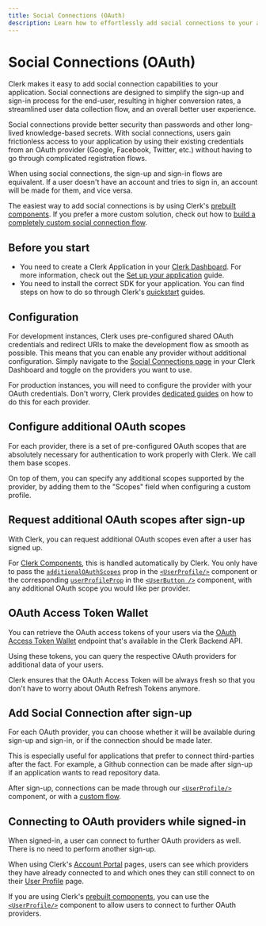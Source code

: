 ```yaml
---
title: Social Connections (OAuth)
description: Learn how to effortlessly add social connections to your application using popular OAuth providers like Google, Facebook, Github and more.
---
```


# Social Connections (OAuth)

Clerk makes it easy to add social connection capabilities to your application. Social connections are designed to simplify the sign-up and sign-in process for the end-user, resulting in higher conversion rates, a streamlined user data collection flow, and an overall better user experience.

<Images
  width={1879}
  height={1373}
  src="/docs/images/setup-clerk/create-sign-in-comp.png"
  alt="An interactive builder for customizing your <SignIn /> component, which includes choosing identifiers and social login options."
/>

Social connections provide better security than passwords and other long-lived knowledge-based secrets. With social connections, users gain frictionless access to your application by using their existing credentials from an OAuth provider (Google, Facebook, Twitter, etc.) without having to go through complicated registration flows.

<Callout type="info">
  When using social connections, the sign-up and sign-in flows are equivalent. If a user doesn't have an account and tries to sign in, an account will be made for them, and vice versa.
</Callout>

The easiest way to add social connections is by using Clerk's [prebuilt components](/docs/components/overview). If you prefer a more custom solution, check out how to [build a completely custom social connection flow](/docs/custom-flows/oauth-connections).

## Before you start

- You need to create a Clerk Application in your [Clerk Dashboard](https://dashboard.clerk.com/). For more information, check out the [Set up your application](/docs/quickstarts/setup-clerk) guide.
- You need to install the correct SDK for your application. You can find steps on how to do so through Clerk's [quickstart](/docs/quickstarts/overview) guides.

## Configuration

For development instances, Clerk uses pre-configured shared OAuth credentials and redirect URIs to make the development flow as smooth as possible. This means that you can enable any provider without additional configuration. Simply navigate to the [Social Connections page](https://dashboard.clerk.com/last-active?path=user-authentication/social-connections) in your Clerk Dashboard and toggle on the providers you want to use.

<Images
  width={3024}
  height={1654}
  src="/docs/images/authentication/social-connections.webp"
  alt="The Social Connections page in the Clerk Dashboard, which includes a list of social connection providers and a toggle to enable them."
/>

For production instances, you will need to configure the provider with your OAuth credentials. Don't worry, Clerk provides [dedicated guides](/docs/authentication/social-connections/overview) on how to do this for each provider.

## Configure additional OAuth scopes

For each provider, there is a set of pre-configured OAuth scopes that are absolutely necessary for authentication to work properly with Clerk. We call them base scopes.

On top of them, you can specify any additional scopes supported by the provider, by adding them to the "Scopes" field when configuring a custom profile.

<Images
  width={3024}
  height={1654}
  src="/docs/images/authentication/social-connection-scopes.webp"
  alt="The 'Scopes' section of a social connections' settings modal."
/>

## Request additional OAuth scopes after sign-up

With Clerk, you can request additional OAuth scopes even after a user has signed up.

For [Clerk Components](/docs/components/overview), this is handled automatically by Clerk. You only have to pass the [`additionalOAuthScopes`](/docs/components/user/user-profile) prop in the [`<UserProfile/>`](/docs/components/user/user-profile) component or the corresponding [`userProfileProp`](/docs/components/user/user-button) in the [`<UserButton />`](/docs/components/user/user-button) component, with any additional OAuth scope you would like per provider.

## OAuth Access Token Wallet

You can retrieve the OAuth access tokens of your users via the [OAuth Access Token Wallet](https://clerk.com/docs/reference/backend-api/tag/Users#operation/GetOAuthAccessToken) endpoint that's available in the Clerk Backend API.

Using these tokens, you can query the respective OAuth providers for additional data of your users.

<Callout type="info">
  Clerk ensures that the OAuth Access Token will be always fresh so that you don't have to worry about OAuth Refresh Tokens anymore.
</Callout>

## Add Social Connection after sign-up

For each OAuth provider, you can choose whether it will be available during sign-up and sign-in, or if the connection should be made later.

This is especially useful for applications that prefer to connect third-parties after the fact. For example, a Github connection can be made after sign-up if an application wants to read repository data.

After sign-up, connections can be made through our [`<UserProfile/>`](/docs/components/user/user-profile) component, or with a [custom flow](https://clerk.com/docs/custom-flows/oauth-connections).

<Images
  width={3024}
  height={1654}
  src="/docs/images/authentication/after-sign-up.webp"
  alt="The 'Google' social connection settings modal with a red box surrounding the 'Enable for sign-up and sign-in' section."
/>

## Connecting to OAuth providers while signed-in

When signed-in, a user can connect to further OAuth providers as well. There is no need to perform another sign-up.

When using Clerk's [Account Portal](/docs/account-portal/overview) pages, users can see which providers they have already connected to and which ones they can still connect to on their [User Profile](/docs/account-portal/user-profile-org-profile#user-profile) page.

<Images
  width={3024}
  height={1654}
  src="/docs/images/authentication/connect-account.webp"
  alt="The User Profile page in the Account Portal. There is a red arrow pointing to the 'Connect account' button in the 'Connected accounts' section."
/>

If you are using Clerk's [prebuilt components](/docs/components/overview), you can use the [`<UserProfile/>`](/docs/components/user/user-profile) component to allow users to connect to further OAuth providers.